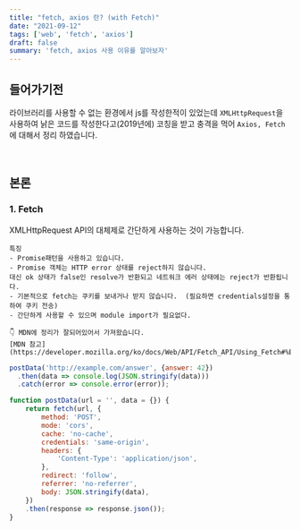 ```yaml
---
title: "fetch, axios 란? (with Fetch)"
date: "2021-09-12"
tags: ['web', 'fetch', 'axios']
draft: false
summary: 'fetch, axios 사용 이유를 알아보자'
---
```


## 들어가기전
라이브러리를 사용할 수 없는 환경에서 js를 작성한적이 있었는데
`XMLHttpRequest`을 사용하여 낡은 코드를 작성한다고(2019년에) 코칭을 받고 충격을 먹어 `Axios, Fetch`에 대해서 정리 하였습니다.

<br/>

## 본론
### 1. Fetch
XMLHttpRequest API의 대체제로 간단하게 사용하는 것이 가능합니다.

    특징
    - Promise패턴을 사용하고 있습니다.
    - Promise 객체는 HTTP error 상태를 reject하지 않습니다.
    대신 ok 상태가 false인 resolve가 반환되고 네트워크 에러 상태에는 reject가 반환됩니다.
    - 기본적으로 fetch는 쿠키를 보내거나 받지 않습니다.  (필요하면 credentials설정을 통하여 쿠키 전송)
    - 간단하게 사용할 수 있으며 module import가 필요없다.

    👇 MDN에 정리가 잘되어있어서 가져왔습니다.
    [MDN 참고](https://developer.mozilla.org/ko/docs/Web/API/Fetch_API/Using_Fetch#%EB%A6%AC%ED%80%98%EC%8A%A4%ED%8A%B8%EC%9D%98_%EC%98%B5%EC%85%98_%EC%A0%81%EC%9A%A9)

```javascript
postData('http://example.com/answer', {answer: 42})
  .then(data => console.log(JSON.stringify(data)))
  .catch(error => console.error(error));

function postData(url = '', data = {}) {
    return fetch(url, {
        method: 'POST',
        mode: 'cors',
        cache: 'no-cache',
        credentials: 'same-origin',
        headers: {
            'Content-Type': 'application/json',
        },
        redirect: 'follow',
        referrer: 'no-referrer',
        body: JSON.stringify(data),
    })
    .then(response => response.json());
}
```

